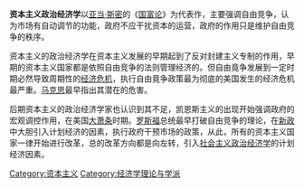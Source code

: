 {{Refimprove|time=2007-09-26T15:21:45Z}}
'''资本主义政治经济学'''以[[亚当·斯密|亚当·斯密]]的《[[国富论|国富论]]》为代表作，主要强调自由竞争，认为市场有自动调节的功能，政府不应干扰资本的运营，政府的作用只是维护自由竞争的秩序。

资本主义的政治经济学在资本主义发展的早期起到了反对封建主义专制的作用，早期的资本主义国家都是依照自由竞争的法则管理经济的。但自由竟争发展到一定时期必然导致周期性的[[经济危机|经济危机]]，执行自由竟争政策最为彻底的美国发生的经济危机最严重。[[马克思|马克思]]最早指出其潜在的危害。

后期资本主义的政治经济学家也认识到其不足，凯恩斯主义的出现开始强调政府的宏观调控作用，在美国[[大萧条|大萧条]]时期。[[富兰克林·德拉诺·罗斯福|罗斯福]]总统最早打破自由竞争的理论，在[[新政|新政]]中大胆引入计划经济的因素，执行政府干预市场的政策，从此，所有的资本主义国家一律开始进行改革，总的改革方向都是向左转，引入[[社会主义政治经济学|社会主义政治经济学]]的计划经济因素。

[[Category:资本主义|Category:资本主义]]
[[Category:经济学理论与学派|Category:经济学理论与学派]]